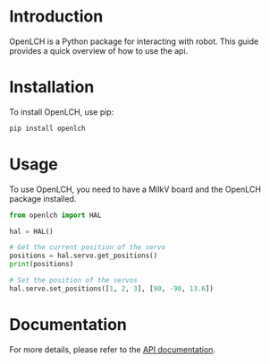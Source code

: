 # Introduction

OpenLCH is a Python package for interacting with robot. This guide provides a quick overview of how to use the api.

# Installation

To install OpenLCH, use pip:
```bash
pip install openlch
```

# Usage

To use OpenLCH, you need to have a MilkV board and the OpenLCH package installed.

```python
from openlch import HAL

hal = HAL()

# Get the current position of the servo
positions = hal.servo.get_positions()
print(positions)

# Set the position of the servos
hal.servo.set_positions([1, 2, 3], [90, -90, 13.6])
```

# Documentation

For more details, please refer to the [API documentation](https://docs.zeroth.bot/python/).
